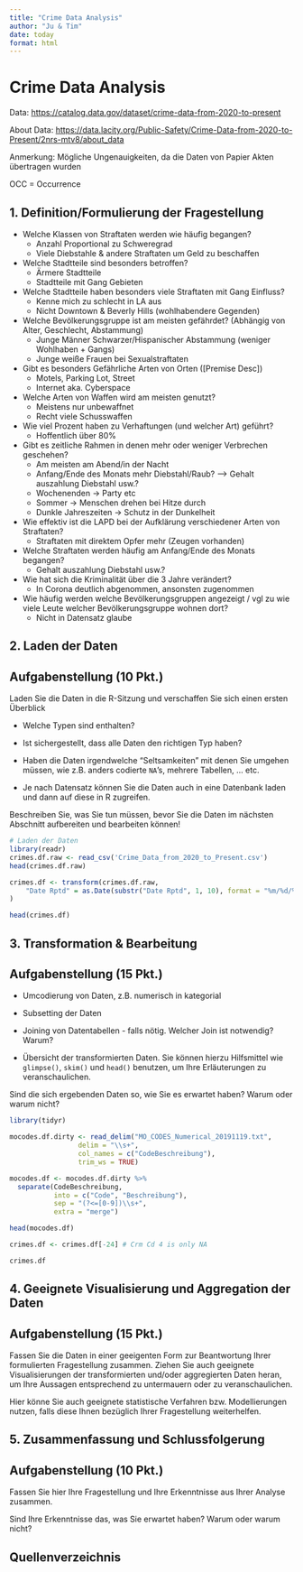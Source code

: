 ```yaml
---
title: "Crime Data Analysis"
author: "Ju & Tim"
date: today
format: html
---
```


# Crime Data Analysis

Data: <https://catalog.data.gov/dataset/crime-data-from-2020-to-present>

About Data: <https://data.lacity.org/Public-Safety/Crime-Data-from-2020-to-Present/2nrs-mtv8/about_data>

Anmerkung: Mögliche Ungenauigkeiten, da die Daten von Papier Akten übertragen wurden

OCC = Occurrence

## 1. Definition/Formulierung der Fragestellung

-   Welche Klassen von Straftaten werden wie häufig begangen?
    -   Anzahl Proportional zu Schweregrad
    -   Viele Diebstahle & andere Straftaten um Geld zu beschaffen
-   Welche Stadtteile sind besonders betroffen?
    -   Ärmere Stadtteile
    -   Stadtteile mit Gang Gebieten
-   Welche Stadtteile haben besonders viele Straftaten mit Gang Einfluss?
    -   Kenne mich zu schlecht in LA aus
    -   Nicht Downtown & Beverly Hills (wohlhabendere Gegenden)
-   Welche Bevölkerungsgruppe ist am meisten gefährdet? (Abhängig von Alter, Geschlecht, Abstammung)
    -   Junge Männer Schwarzer/Hispanischer Abstammung (weniger Wohlhaben + Gangs)
    -   Junge weiße Frauen bei Sexualstraftaten
-   Gibt es besonders Gefährliche Arten von Orten (\[Premise Desc\])
    -   Motels, Parking Lot, Street
    -   Internet aka. Cyberspace
-   Welche Arten von Waffen wird am meisten genutzt?
    -   Meistens nur unbewaffnet
    -   Recht viele Schusswaffen
-   Wie viel Prozent haben zu Verhaftungen (und welcher Art) geführt?
    -   Hoffentlich über 80%
-   Gibt es zeitliche Rahmen in denen mehr oder weniger Verbrechen geschehen?
    -   Am meisten am Abend/in der Nacht
    -   Anfang/Ende des Monats mehr Diebstahl/Raub? --\> Gehalt auszahlung Diebstahl usw.?
    -   Wochenenden -\> Party etc
    -   Sommer -\> Menschen drehen bei Hitze durch
    -   Dunkle Jahreszeiten -\> Schutz in der Dunkelheit
-   Wie effektiv ist die LAPD bei der Aufklärung verschiedener Arten von Straftaten?
    -   Straftaten mit direktem Opfer mehr (Zeugen vorhanden)
-   Welche Straftaten werden häufig am Anfang/Ende des Monats begangen?
    -   Gehalt auszahlung Diebstahl usw.?
-   Wie hat sich die Kriminalität über die 3 Jahre verändert?
    -   In Corona deutlich abgenommen, ansonsten zugenommen
-   Wie häufig werden welche Bevölkerungsgruppen angezeigt / vgl zu wie viele Leute welcher Bevölkerungsgruppe wohnen dort?
    -   Nicht in Datensatz glaube

## 2. Laden der Daten

::: {.callout-note icon="false"}
## Aufgabenstellung (10 Pkt.)

Laden Sie die Daten in die R-Sitzung und verschaffen Sie sich einen ersten Überblick

-   Welche Typen sind enthalten?

-   Ist sichergestellt, dass alle Daten den richtigen Typ haben?

-   Haben die Daten irgendwelche "Seltsamkeiten" mit denen Sie umgehen müssen, wie z.B. anders codierte `NA`'s, mehrere Tabellen, ... etc.

-   Je nach Datensatz können Sie die Daten auch in eine Datenbank laden und dann auf diese in R zugreifen.

Beschreiben Sie, was Sie tun müssen, bevor Sie die Daten im nächsten Abschnitt aufbereiten und bearbeiten können!
:::

```r
# Laden der Daten
library(readr) 
crimes.df.raw <- read_csv('Crime_Data_from_2020_to_Present.csv') 
head(crimes.df.raw)
```

```r
crimes.df <- transform(crimes.df.raw,
    "Date Rptd" = as.Date(substr("Date Rptd", 1, 10), format = "%m/%d/%Y")
)

head(crimes.df)
```

## 3. Transformation & Bearbeitung

::: {.callout-note icon="false"}
## Aufgabenstellung (15 Pkt.)

-   Umcodierung von Daten, z.B. numerisch in kategorial

-   Subsetting der Daten

-   Joining von Datentabellen - falls nötig. Welcher Join ist notwendig? Warum?

-   Übersicht der transformierten Daten. Sie können hierzu Hilfsmittel wie `glimpse()`, `skim()` und `head()` benutzen, um Ihre Erläuterungen zu veranschaulichen.

Sind die sich ergebenden Daten so, wie Sie es erwartet haben? Warum oder warum nicht?
:::

```r
library(tidyr)

mocodes.df.dirty <- read_delim("MO_CODES_Numerical_20191119.txt",
                 delim = "\\s+",
                 col_names = c("CodeBeschreibung"),
                 trim_ws = TRUE)

mocodes.df <- mocodes.df.dirty %>%
  separate(CodeBeschreibung,
           into = c("Code", "Beschreibung"),
           sep = "(?<=[0-9])\\s+",
           extra = "merge")

head(mocodes.df)
```

```r
crimes.df <- crimes.df[-24] # Crm Cd 4 is only NA
```

```r
crimes.df
```

## 4. Geeignete Visualisierung und Aggregation der Daten

::: {.callout-note icon="false"}
## Aufgabenstellung (15 Pkt.)

Fassen Sie die Daten in einer geeigenten Form zur Beantwortung Ihrer formulierten Fragestellung zusammen. Ziehen Sie auch geeignete Visualisierungen der transformierten und/oder aggregierten Daten heran, um Ihre Aussagen entsprechend zu untermauern oder zu veranschaulichen.

Hier könne Sie auch geeignete statistische Verfahren bzw. Modellierungen nutzen, falls diese Ihnen bezüglich Ihrer Fragestellung weiterhelfen.
:::

## 5. Zusammenfassung und Schlussfolgerung

::: {.callout-note icon="false"}
## Aufgabenstellung (10 Pkt.)

Fassen Sie hier Ihre Fragestellung und Ihre Erkenntnisse aus Ihrer Analyse zusammen.

Sind Ihre Erkenntnisse das, was Sie erwartet haben? Warum oder warum nicht?
:::

## Quellenverzeichnis
